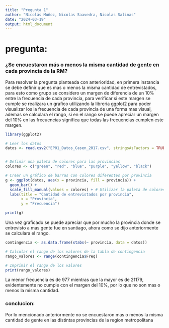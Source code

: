 ```yaml
---
title: "Pregunta 1"
author: "Nicolás Muñoz, Nicolas Saavedra, Nicolas Salinas"
date: "2024-03-19"
output: html_document
---
```


# pregunta:

### ¿Se encuestaron más o menos la misma cantidad de gente en cada provincia de la RM?

Para resolver la pregunta planteada con anterioridad, en primera instancia se debe definir que es mas o menos la misma cantidad de entrevistados, para esto como grupo se considero un margen de diferencia de un 10% entre la frecuencia de cada provincia, para verificar si este margen se cumple se realizara un grafico utilizando la libreria ggplot2 para poder visualizar los la frecuencia de cada provincia de una forma mas visual, ademas se calculara el rango, si en el rango se puede apreciar un margen del 10% en las frecuencias significa que todas las frecuencias cumplen este margen.

```r
library(ggplot2)

# Leer los datos
datos <- read.csv2("EP01_Datos_Casen_2017.csv", stringsAsFactors = TRUE)


# Definir una paleta de colores para las provincias
colores <- c("green", "red", "blue", "purple", "yellow", "black")

# Crear un gráfico de barras con colores diferentes por provincia
g <- ggplot(datos, aes(x = provincia, fill = provincia)) +
  geom_bar() +
  scale_fill_manual(values = colores) + # Utilizar la paleta de colores definida
  labs(title = "Cantidad de entrevistados por provincia",
       x = "Provincia",
       y = "Frecuencia")

print(g)

```

Una vez graficado se puede apreciar que por mucho la provincia donde se entrevisto a mas gente fue en santiago, ahora como se dijo anteriormente se calculara el rango.

```r
contingencia <- as.data.frame(xtabs(~ provincia, data = datos))

# Calcular el rango de los valores de la tabla de contingencia
rango_valores <- range(contingencia$Freq)

# Imprimir el rango de los valores
print(rango_valores)
```

La menor frecuencia es de 977 mientras que la mayor es de 21179, evidentemente no cumple con el margen del 10%, por lo que no son mas o menos la misma cantidad.

### conclucion:

Por lo mencionado anteriormente no se encuestaron mas o menos la misma cantidad de gente en las distintas provincias de la region metropolitana
